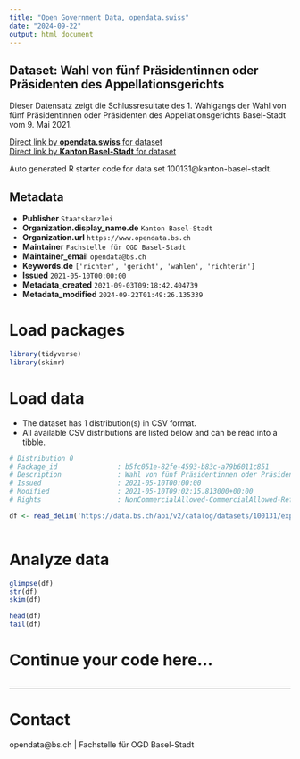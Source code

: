 ```yaml
---
title: "Open Government Data, opendata.swiss"
date: "2024-09-22"
output: html_document
---
```


## Dataset: Wahl von fünf Präsidentinnen oder Präsidenten des Appellationsgerichts

Dieser Datensatz zeigt die Schlussresultate des 1. Wahlgangs der Wahl von fünf Präsidentinnen oder Präsidenten des Appellationsgerichts Basel-Stadt vom 9. Mai 2021. 

[Direct link by **opendata.swiss** for dataset](https://opendata.swiss/de/dataset/wahl-von-funf-prasidentinnen-oder-prasidenten-des-appellationsgerichts)<br>
[Direct link by **Kanton Basel-Stadt** for dataset](https://data.bs.ch/explore/dataset/100131/)

Auto generated R starter code for data set 100131@kanton-basel-stadt.

## Metadata

- **Publisher** `Staatskanzlei`
- **Organization.display_name.de** `Kanton Basel-Stadt`
- **Organization.url** `https://www.opendata.bs.ch`
- **Maintainer** `Fachstelle für OGD Basel-Stadt`
- **Maintainer_email** `opendata@bs.ch`
- **Keywords.de** `['richter', 'gericht', 'wahlen', 'richterin']`
- **Issued** `2021-05-10T00:00:00`
- **Metadata_created** `2021-09-03T09:18:42.404739`
- **Metadata_modified** `2024-09-22T01:49:26.135339`


# Load packages

```r

library(tidyverse)
library(skimr)

```

# Load data

-   The dataset has 1 distribution(s) in CSV format.
-   All available CSV distributions are listed below and can be read into a tibble.

```r

# Distribution 0
# Package_id               : b5fc051e-82fe-4593-b83c-a79b6011c851
# Description              : Wahl von fünf Präsidentinnen oder Präsidenten des Appellationsgerichts (csv)
# Issued                   : 2021-05-10T00:00:00
# Modified                 : 2021-05-10T09:02:15.813000+00:00
# Rights                   : NonCommercialAllowed-CommercialAllowed-ReferenceRequired

df <- read_delim('https://data.bs.ch/api/v2/catalog/datasets/100131/exports/csv?use_labels=true')



```

# Analyze data

```r

glimpse(df)
str(df)
skim(df)

head(df)
tail(df)

```

# Continue your code here...

```r

```

------------------------------------------------------------------------

# Contact

opendata@bs.ch | Fachstelle für OGD Basel-Stadt
